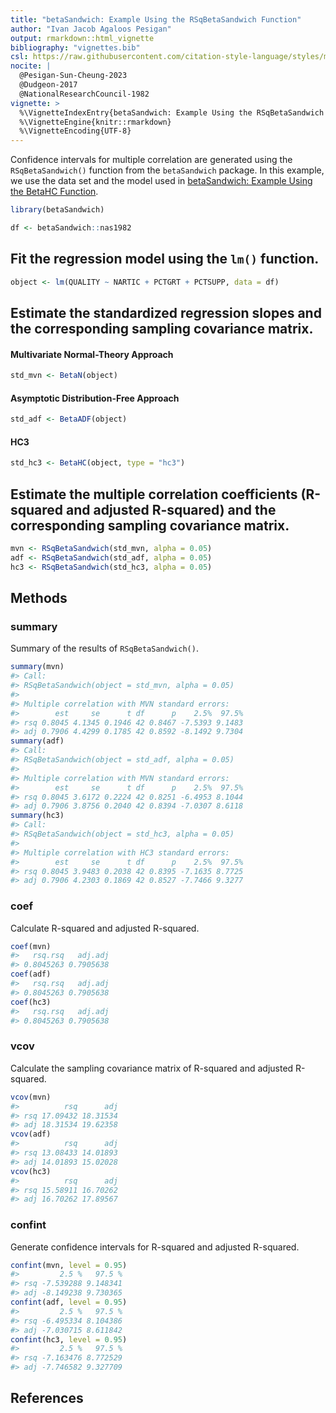 ```yaml
---
title: "betaSandwich: Example Using the RSqBetaSandwich Function"
author: "Ivan Jacob Agaloos Pesigan"
output: rmarkdown::html_vignette
bibliography: "vignettes.bib"
csl: https://raw.githubusercontent.com/citation-style-language/styles/master/apa.csl
nocite: |
  @Pesigan-Sun-Cheung-2023
  @Dudgeon-2017
  @NationalResearchCouncil-1982
vignette: >
  %\VignetteIndexEntry{betaSandwich: Example Using the RSqBetaSandwich Function}
  %\VignetteEngine{knitr::rmarkdown}
  %\VignetteEncoding{UTF-8}
---
```




Confidence intervals for
multiple correlation
are generated using
the `RSqBetaSandwich()` function from the `betaSandwich` package.
In this example,
we use the data set and the model used in
[betaSandwich: Example Using the BetaHC Function](example-beta-sandwich.html).


```r
library(betaSandwich)
```




```r
df <- betaSandwich::nas1982
```

## Fit the regression model using the `lm()` function.


```r
object <- lm(QUALITY ~ NARTIC + PCTGRT + PCTSUPP, data = df)
```

## Estimate the standardized regression slopes and the corresponding sampling covariance matrix.

#### Multivariate Normal-Theory Approach


```r
std_mvn <- BetaN(object)
```

#### Asymptotic Distribution-Free Approach


```r
std_adf <- BetaADF(object)
```

#### HC3


```r
std_hc3 <- BetaHC(object, type = "hc3")
```

## Estimate the multiple correlation coefficients (R-squared and adjusted R-squared) and the corresponding sampling covariance matrix.


```r
mvn <- RSqBetaSandwich(std_mvn, alpha = 0.05)
adf <- RSqBetaSandwich(std_adf, alpha = 0.05)
hc3 <- RSqBetaSandwich(std_hc3, alpha = 0.05)
```

## Methods

### summary

Summary of the results of `RSqBetaSandwich()`.


```r
summary(mvn)
#> Call:
#> RSqBetaSandwich(object = std_mvn, alpha = 0.05)
#> 
#> Multiple correlation with MVN standard errors:
#>        est     se      t df      p    2.5%  97.5%
#> rsq 0.8045 4.1345 0.1946 42 0.8467 -7.5393 9.1483
#> adj 0.7906 4.4299 0.1785 42 0.8592 -8.1492 9.7304
summary(adf)
#> Call:
#> RSqBetaSandwich(object = std_adf, alpha = 0.05)
#> 
#> Multiple correlation with MVN standard errors:
#>        est     se      t df      p    2.5%  97.5%
#> rsq 0.8045 3.6172 0.2224 42 0.8251 -6.4953 8.1044
#> adj 0.7906 3.8756 0.2040 42 0.8394 -7.0307 8.6118
summary(hc3)
#> Call:
#> RSqBetaSandwich(object = std_hc3, alpha = 0.05)
#> 
#> Multiple correlation with HC3 standard errors:
#>        est     se      t df      p    2.5%  97.5%
#> rsq 0.8045 3.9483 0.2038 42 0.8395 -7.1635 8.7725
#> adj 0.7906 4.2303 0.1869 42 0.8527 -7.7466 9.3277
```

### coef

Calculate R-squared and adjusted R-squared.


```r
coef(mvn)
#>   rsq.rsq   adj.adj 
#> 0.8045263 0.7905638
coef(adf)
#>   rsq.rsq   adj.adj 
#> 0.8045263 0.7905638
coef(hc3)
#>   rsq.rsq   adj.adj 
#> 0.8045263 0.7905638
```

### vcov

Calculate the sampling covariance matrix of R-squared and adjusted R-squared.


```r
vcov(mvn)
#>          rsq      adj
#> rsq 17.09432 18.31534
#> adj 18.31534 19.62358
vcov(adf)
#>          rsq      adj
#> rsq 13.08433 14.01893
#> adj 14.01893 15.02028
vcov(hc3)
#>          rsq      adj
#> rsq 15.58911 16.70262
#> adj 16.70262 17.89567
```

### confint

Generate confidence intervals for R-squared and adjusted R-squared.


```r
confint(mvn, level = 0.95)
#>         2.5 %   97.5 %
#> rsq -7.539288 9.148341
#> adj -8.149238 9.730365
confint(adf, level = 0.95)
#>         2.5 %   97.5 %
#> rsq -6.495334 8.104386
#> adj -7.030715 8.611842
confint(hc3, level = 0.95)
#>         2.5 %   97.5 %
#> rsq -7.163476 8.772529
#> adj -7.746582 9.327709
```

## References
